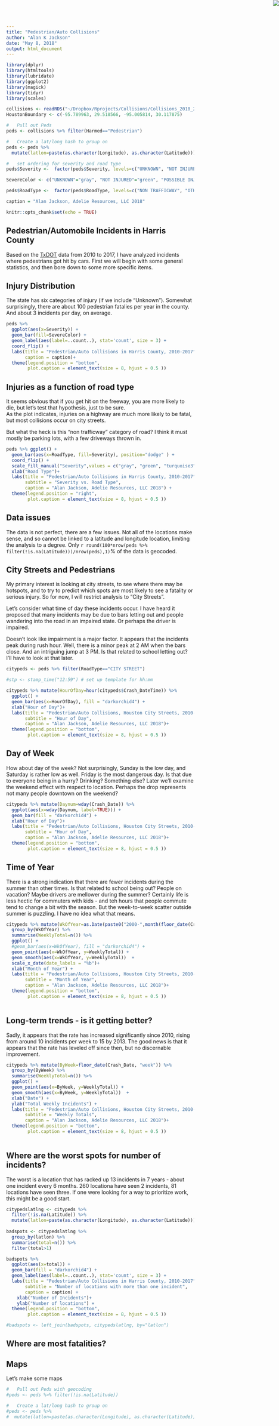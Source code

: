 ```yaml
---
title: "Pedestrian/Auto Collisions"
author: "Alan K Jackson"
date: "May 8, 2018"
output: html_document
---
```


<img src="Logo.png" style="position:absolute;top:0px;right:0px;" />

```r

library(dplyr)
library(htmltools)
library(lubridate)
library(ggplot2)
library(magick)
library(tidyr)
library(scales)

collisions <- readRDS("~/Dropbox/Rprojects/Collisions/Collisions_2010_2017nozip.rds")
HoustonBoundary <- c(-95.789963, 29.518566, -95.005814, 30.117875)

#   Pull out Peds 
peds <- collisions %>% filter(Harmed=="Pedestrian") 

#   Create a lat/long hash to group on
peds <- peds %>% 
  mutate(latlon=paste(as.character(Longitude), as.character(Latitude)))

#   set ordering for severity and road type
peds$Severity <-  factor(peds$Severity, levels=c("UNKNOWN", "NOT INJURED", "POSSIBLE INJURY", "NON-INCAPACITATING", "SUSPECTED SERIOUS INJURY", "FATAL"))

SevereColor <- c("UNKNOWN"="gray", "NOT INJURED"="green", "POSSIBLE INJURY"="turquoise3", "NON-INCAPACITATING"="purple", "SUSPECTED SERIOUS INJURY"="orange", "FATAL"="red")

peds$RoadType <-  factor(peds$RoadType, levels=c("NON TRAFFICWAY", "OTHER ROADS", "CITY STREET", "COUNTY ROAD", "FARM TO MARKET", "TOLLWAY", "US & STATE HIGHWAYS","INTERSTATE"))

caption = "Alan Jackson, Adelie Resources, LLC 2018"

knitr::opts_chunk$set(echo = TRUE)
```

## Pedestrian/Automobile Incidents in Harris County

Based on the [TxDOT](https://cris.dot.state.tx.us/public/Query/app/public/welcome) data from 2010 to 2017, I have analyzed incidents where pedestrians got hit by cars. First we will begin with some general statistics, and then bore down to some more specific items.  

## Injury Distribution

The state has six categories of injury (if we include "Unknown"). Somewhat surprisingly, there are about 100 pedestrian fatalies per year in the county. And about 3 incidents per day, on average.

```r

peds %>% 
  ggplot(aes(x=Severity)) +
  geom_bar(fill=SevereColor) +
  geom_label(aes(label=..count..), stat='count', size = 3) +
  coord_flip() +
  labs(title = "Pedestrian/Auto Collisions in Harris County, 2010-2017", 
       caption = caption)+
  theme(legend.position = "bottom",
        plot.caption = element_text(size = 8, hjust = 0.5 ))
```

## Injuries as a function of road type

It seems obvious that if you get hit on the freeway, you are more likely to die, but let's test that hypothesis, just to be sure.  
As the plot indicates, injuries on a highway are much more likely to be fatal, but most collisions occur on city streets.  

But what the heck is this "non trafficway" category of road? I think it must mostly be parking lots, with a few driveways thrown in.

```r
peds %>% ggplot() +
  geom_bar(aes(x=RoadType, fill=Severity), position="dodge" ) +
  coord_flip() +
  scale_fill_manual("Severity",values = c("gray", "green", "turquoise3", "purple", "orange", "red")) +
  xlab("Road Type")+
  labs(title = "Pedestrian/Auto Collisions in Harris County, 2010-2017", 
       subtitle = "Severity vs. Road Type", 
       caption = "Alan Jackson, Adelie Resources, LLC 2018") +
  theme(legend.position = "right",
        plot.caption = element_text(size = 8, hjust = 0.5 ))
```

## Data issues

The data is not perfect, there are a few issues. Not all of the locations make sense, and so cannot be linked to a latitude and longitude location, limiting the analysis to a degree. Only `r round(100*nrow(peds %>% filter(!is.na(Latitude)))/nrow(peds),1)`% of the data is geocoded. 

## City Streets and Pedestrians

My primary interest is looking at city streets, to see where there may be hotspots, and to try to predict which spots are most likely to see a fatality or serious injury. So for now, I will restrict analysis to "City Streets".  

Let's consider what time of day these incidents occur. I have heard it proposed that many incidents may be due to bars letting out and people wandering into the road in an impaired state. Or perhaps the driver is impaired. 

Doesn't look like impairment is a major factor. It appears that the incidents peak during rush hour. Well, there is a minor peak at 2 AM when the bars close. And an intriguing jump at 3 PM. Is that related to school letting out? I'll have to look at that later.

```r

citypeds <- peds %>% filter(RoadType=="CITY STREET")

#stp <- stamp_time("12:59") # set up template for hh:mm

citypeds %>% mutate(HourOfDay=hour(citypeds$Crash_DateTime)) %>%
  ggplot() +
  geom_bar(aes(x=HourOfDay), fill = "darkorchid4") +
  xlab("Hour of Day")+
  labs(title = "Pedestrian/Auto Collisions, Houston City Streets, 2010-2017", 
       subtitle = "Hour of Day", 
       caption = "Alan Jackson, Adelie Resources, LLC 2018")+
  theme(legend.position = "bottom",
        plot.caption = element_text(size = 8, hjust = 0.5 ))
```

## Day of Week

How about day of the week? Not surprisingly, Sunday is the low day, and Saturday is rather low as well. Friday is the most dangerous day. Is that due to everyone being in a hurry? Drinking? Something else? Later we'll examine the weekend effect with respect to location. Perhaps the drop represents not many people downtown on the weekend?

```r

citypeds %>% mutate(Daynum=wday(Crash_Date)) %>%
  ggplot(aes(x=wday(Daynum, label=TRUE))) +
  geom_bar(fill = "darkorchid4") +
  xlab("Hour of Day")+
  labs(title = "Pedestrian/Auto Collisions, Houston City Streets, 2010-2017", 
       subtitle = "Hour of Day", 
       caption = "Alan Jackson, Adelie Resources, LLC 2018")+
  theme(legend.position = "bottom",
        plot.caption = element_text(size = 8, hjust = 0.5 ))
```


## Time of Year

There is a strong indication that there are fewer incidents during the summer than other times. Is that related to school being out? People on vacation? Maybe drivers are mellower during the summer? Certainly life is less hectic for commuters with kids - and teh hours that people commute tend to change a bit with the season. But the week-to-week scatter outside summer is puzzling. I have no idea what that means. 

```r

citypeds %>% mutate(WkOfYear=as.Date(paste0("2000-",month(floor_date(Crash_Date, "week")),"-",day(floor_date(Crash_Date, "week")), "%Y-%m-%d"))) %>%
  group_by(WkOfYear) %>%
  summarise(WeeklyTotal=n()) %>%
  ggplot() +
  #geom_bar(aes(x=WkOfYear), fill = "darkorchid4") +
  geom_point(aes(x=WkOfYear, y=WeeklyTotal)) +
  geom_smooth(aes(x=WkOfYear, y=WeeklyTotal))  +
  scale_x_date(date_labels = "%b")+
  xlab("Month of Year") +
  labs(title = "Pedestrian/Auto Collisions, Houston City Streets, 2010-2017", 
       subtitle = "Month of Year", 
       caption = "Alan Jackson, Adelie Resources, LLC 2018")+
  theme(legend.position = "bottom",
        plot.caption = element_text(size = 8, hjust = 0.5 ))
            
```

## Long-term trends - is it getting better?

Sadly, it appears that the rate has increased significantly since 2010, rising from around 10 incidents per week to 15 by 2013. The good news is that it appears that the rate has leveled off since then, but no discernable improvement.

```r

citypeds %>% mutate(ByWeek=floor_date(Crash_Date, "week")) %>%
  group_by(ByWeek) %>%
  summarise(WeeklyTotal=n()) %>%
  ggplot() +
  geom_point(aes(x=ByWeek, y=WeeklyTotal)) +
  geom_smooth(aes(x=ByWeek, y=WeeklyTotal))  +
  xlab("Date") +
  ylab("Total Weekly Incidents") +
  labs(title = "Pedestrian/Auto Collisions, Houston City Streets, 2010-2017", 
       subtitle = "Weekly Totals", 
       caption = "Alan Jackson, Adelie Resources, LLC 2018")+
  theme(legend.position = "bottom",
        plot.caption = element_text(size = 8, hjust = 0.5 ))
            
```

## Where are the worst spots for number of incidents?

The worst is a location that has racked up 13 incidents in 7 years - about one incident every 6 months. 260 locationa have seen 2 incidents, 81 locations have seen three. If one were looking for a way to prioritize work, this might be a good start.

```r

citypedslatlng <- citypeds %>% 
  filter(!is.na(Latitude)) %>%
  mutate(latlon=paste(as.character(Longitude), as.character(Latitude)))
 
badspots <- citypedslatlng %>%
  group_by(latlon) %>%
  summarise(total=n()) %>%
  filter(total>1)

badspots %>% 
  ggplot(aes(x=total)) +
  geom_bar(fill = "darkorchid4") +
  geom_label(aes(label=..count..), stat='count', size = 3) +
  labs(title = "Pedestrian/Auto Collisions in Harris County, 2010-2017", 
       subtitle = "Number of locations with more than one incident", 
       caption = caption) +
    xlab("Number of Incidents")+
    ylab("Number of locations") +
  theme(legend.position = "bottom",
        plot.caption = element_text(size = 8, hjust = 0.5 ))

#badspots <- left_join(badspots, citypedslatlng, by="latlon")


```


## Where are most fatalities?

## Maps

Let's make some maps

```r

#   Pull out Peds with geocoding
#peds <- peds %>% filter(!is.na(Latitude)) 

#   Create a lat/long hash to group on
#peds <- peds %>% 
#  mutate(latlon=paste(as.character(Longitude), as.character(Latitude)))
```

